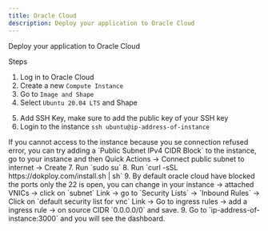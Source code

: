 ```yaml
---
title: Oracle Cloud
description: Deploy your application to Oracle Cloud
---
```





Deploy your application to Oracle Cloud

Steps

1. Log in to Oracle Cloud
2. Create a new `Compute Instance`
3. Go to `Image and Shape`
4. Select `Ubuntu 20.04 LTS` and Shape 

<ImageZoom  src="/assets/images/deployment/oracle/oracle-shape.png" width={800} height={630} alt='home og image' className="rounded-lg" />

5. Add SSH Key, make sure to add the public key of your SSH key
6. Login to the instance `ssh ubuntu@ip-address-of-instance`
<Callout>
If you cannot access to the instance because you se connection refused error, you can try adding a `Public Subnet IPv4 CIDR Block` to the instance, go to your instance and then Quick Actions -> Connect public subnet to internet -> Create
</Callout>
7. Run `sudo su`
8. Run `curl -sSL https://dokploy.com/install.sh | sh`
9. By default oracle cloud have blocked the ports only the 22 is open, you can change in your instance -> attached VNICs -> click on `subnet` Link -> go to `Security Lists` -> `Inbound Rules` -> Click on `default security list for vnc` Link -> Go to ingress rules ->  add a ingress rule -> on source CIDR `0.0.0.0/0` and save.
9. Go to `ip-address-of-instance:3000` and you will see the dashboard.


